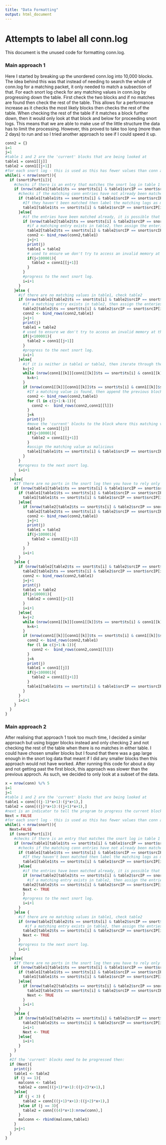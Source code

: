 ```yaml
---
title: "Data Formatting"
output: html_document
---
```

# Attempts to label all conn.log
This document is the unused code for formatting conn.log. 


### Main approach 1
Here I started by breaking up the unordered conn.log into 10,000 blocks. The idea behind this was that instead of needing to search the whole of conn.log for a matching packet, it only needed to match a subsection of that. For each snort log check for any matching values in conn.log by progressing down the table. First check the two blocks and if no matches are found then check the rest of the table. This allows for a performance increase as it checks the most likely blocks then checks the rest of the table. When checking the rest of the table if it matches a block further down, then it would only look at that block and below for proceeding snort logs. This means that we are able to make use of the little structure the data has to limit the processing. However, this proved to take too long (more than 2 days) to run and so I tried another approach to see if I could speed it up. 
```r
conn2 = {}
i=1
j=1
#table 1 and 2 are the 'current' blocks that are being looked at
table1 = conn1[[j]]
table2 = conn1[[j+1]]
#for each snort log - this is used as this has fewer values than conn and the way that the values are assigned in data.table
while(i < nrow(snort)){
  if (snort$Port[i]){
    #checks if there is an entry that matches the snort log in table 1
    if (nrow(table1[table1$ts == snort$ts[i] & table1$srcIP == snort$srcIP[i] & table1$dstIP == snort$dstIP[i] & table1$srcPort == snort$srcPort[i] & table1$dstPort == snort$dstPort[i],]) > 0){
      #checks if the matching conn entries have not already been matched
      if (table1[table1$ts == snort$ts[i] & table1$srcIP == snort$srcIP[i] & table1$dstIP == snort$dstIP[i] & table1$srcPort == snort$srcPort[i] & table1$dstPort == snort$dstPort[i],'malicious'] != TRUE){
        #If they haven't been matched then label the matching logs as malicious
        table1[table1$ts == snort$ts[i] & table1$srcIP == snort$srcIP[i] & table1$dstIP == snort$dstIP[i] & table1$srcPort == snort$srcPort[i] & table1$dstPort == snort$dstPort[i],'malicious'] <- TRUE 
      }else{
        #if the entries have been matched already, it is possible that there are enteries in table2 that might match the snort log
        if (nrow(table2[table2$ts == snort$ts[i] & table2$srcIP == snort$srcIP[i] & table2$dstIP == snort$dstIP[i] & table2$srcPort == snort$srcPort[i] & table2$dstPort == snort$dstPort[i],]) > 0){
          #if a matching entry exists in table2, then assign the enteries as malicious, append table 1 to the labelled conn log and then move the current logs along 1. This can be done because if we have got to this stage, then there are no more snort logs that will match to table 1 entries due to the structure shared by the snort and conn logs. 
          table2[table2$ts == snort$ts[i] & table2$srcIP == snort$srcIP[i] & table2$dstIP == snort$dstIP[i] & table2$srcPort == snort$srcPort[i] & table2$dstPort == snort$dstPort[i],'malicious'] <- TRUE
          conn2 <- bind_rows(conn2,table1)
          j=j+1
          print(j)
          table1 = table2
          # used to ensure we don't try to access an invalid memory at the end of the table.
          if(j<100001){
            table2 = conn1[[j+1]]  
          }
        }
        #progress to the next snort log.
        i=i+1
      }
    }else {
      #if there are no matching values in table1, check table2
      if (nrow(table2[table2$ts == snort$ts[i] & table2$srcIP == snort$srcIP[i] & table2$dstIP == snort$dstIP[i] & table2$srcPort == snort$srcPort[i] & table2$dstPort == snort$dstPort[i],]) > 0){
        #if a matching entry exists in table2, then assign the enteries as malicious, append table 1 to the labelled conn log and then move the current logs along 1. This can be done because if we have got to this stage, then there are no more snort logs that will match to table 1 entries due to the structure shared by the snort and conn logs. 
        table2[table2$ts == snort$ts[i] & table2$srcIP == snort$srcIP[i] & table2$dstIP == snort$dstIP[i] & table2$srcPort == snort$srcPort[i] & table2$dstPort == snort$dstPort[i],'malicious'] <- TRUE
        conn2 <- bind_rows(conn2,table1)
        j=j+1
        print(j)
        table1 = table2
        # used to ensure we don't try to access an invalid memory at the end of the table.
        if(j<100001){
          table2 = conn1[[j+1]]  
        }
        #progress to the next snort log.
        i=i+1
      }else{
        #if it is neither in table1 or table2, then iterate through the rest of the table until you get to the end or you find a matching value
        k=j+2
        while (nrow(conn1[[k]][conn1[[k]]$ts == snort$ts[i] & conn1[[k]]$srcIP == snort$srcIP[i] & conn1[[k]]$dstIP == snort$dstIP[i] & conn1[[k]]$srcPort == snort$srcPort[i] & conn1[[k]]$dstPort == snort$dstPort[i],]) == 0 & k <= 10000){
          k=k+1
        }
        if (nrow(conn1[[k]][conn1[[k]]$ts == snort$ts[i] & conn1[[k]]$srcIP == snort$srcIP[i] & conn1[[k]]$dstIP == snort$dstIP[i] & conn1[[k]]$srcPort == snort$srcPort[i] & conn1[[k]]$dstPort == snort$dstPort[i],]) > 0){
          #If a matching value is found, then append the previous blocks to the labelled conn.log as there are no more snort logs that will match to those block. 
          conn2 <- bind_rows(conn2,table1)
          for (l in c(j+1:k-1)){
            conn2 <-  bind_rows(conn2,conn1[[l]]) 
          }
          j=k
          print(j)
          #move the 'current' blocks to the block where this matching value was found
          table1 = conn1[[j]]
          if(j<100001){
            table2 = conn1[[j+1]]  
          }
          #assign the matching value as malicious
          table1[table1$ts == snort$ts[i] & table1$srcIP == snort$srcIP[i] & table1$dstIP == snort$dstIP[i] & table1$srcPort == snort$srcPort[i] & table1$dstPort == snort$dstPort[i],'malicious'] <- TRUE
        }
      }
      #progress to the next snort log.
      i=i+1
    }
  }else{
    #If there are no ports in the snort log then you have to rely only on the ts, and src/dst IPs for matching. Beyond this, the code is the same as if there was ports.
    if (nrow(table1[table1$ts == snort$ts[i] & table1$srcIP == snort$srcIP[i] & table1$dstIP == snort$dstIP[i],]) > 0){
      if (table1[table1$ts == snort$ts[i] & table1$srcIP == snort$srcIP[i] & table1$dstIP == snort$dstIP[i],'malicious'] != TRUE){
        table1[table1$ts == snort$ts[i] & table1$srcIP == snort$srcIP[i] & table1$dstIP == snort$dstIP[i],'malicious'] <- TRUE 
      }else{
        if (nrow(table2[table2$ts == snort$ts[i] & table2$srcIP == snort$srcIP[i] & table2$dstIP == snort$dstIP[i],]) > 0){
          table2[table2$ts == snort$ts[i] & table2$srcIP == snort$srcIP[i] & table2$dstIP == snort$dstIP[i],'malicious'] <- TRUE
          conn2 <- bind_rows(conn2,table1)
          j=j+1
          print(j)
          table1 = table2
          if(j<100001){
            table2 = conn1[[j+1]]  
          }
        }
        i=i+1
      }
    }else {
      if (nrow(table2[table2$ts == snort$ts[i] & table2$srcIP == snort$srcIP[i] & table2$dstIP == snort$dstIP[i],]) > 0){
        table2[table2$ts == snort$ts[i] & table2$srcIP == snort$srcIP[i] & table2$dstIP == snort$dstIP[i],'malicious'] <- TRUE
        conn2 <- bind_rows(conn2,table1)
        j=j+1
        print(j)
        table1 = table2
        if(j<100001){
          table2 = conn1[[j+1]]  
        }
        i=i+1
      }else{
        k=j+2
        while (nrow(conn1[[k]][conn1[[k]]$ts == snort$ts[i] & conn1[[k]]$srcIP == snort$srcIP[i] & conn1[[k]]$dstIP == snort$dstIP[i],]) == 0 & k <= 10000){
          k=k+1
        }
        if (nrow(conn1[[k]][conn1[[k]]$ts == snort$ts[i] & conn1[[k]]$srcIP == snort$srcIP[i] & conn1[[k]]$dstIP == snort$dstIP[i],]) > 0){
          conn2 <- bind_rows(conn2,table1)
          for (l in c(j+1:k-1)){
            conn2 <-  bind_rows(conn2,conn1[[l]]) 
          }
          j=k
          print(j)
          table1 = conn1[[j]]
          if(j<100001){
            table2 = conn1[[j+1]]  
          }
          table1[table1$ts == snort$ts[i] & table1$srcIP == snort$srcIP[i] & table1$dstIP == snort$dstIP[i],'malicious'] <- TRUE
        }
      }
      i=i+1
    }
  }
}
```

### Main approach 2
After realising that approach 1 took too much time, I decided a similar approach but using bigger blocks instead and only checking 2 and not checking the rest of the table when there is no matches in either table. I could have chosen smaller blocks but I found that there was a gap large enough in the snort log data that meant if I did any smaller blocks then this approach would not have worked. After running this code for about a day and not getting past the first block, this approach was slower than the previous approch. As such, we decided to only look at a subset of the data. 

```r
x = nrow(conn) %/% 5
i=1
j=1
#table 1 and 2 are the 'current' blocks that are being looked at
table1 = conn[((j-1)*x+1):(j*x+1),]
table2 = conn[((j)*x+1):((j+1)*x+1),]
#next is an indicator to tell the program to progress the current blocks
Next = FALSE
#for each snort log - this is used as this has fewer values than conn and the way that the values are assigned in data.table
while(i < nrow(snort)){
  Next=FALSE
  if (snort$Port[i]){
    #checks if there is an entry that matches the snort log in table 1
    if (nrow(table1[table1$ts == snort$ts[i] & table1$srcIP == snort$srcIP[i] & table1$dstIP == snort$dstIP[i] & table1$srcPort == snort$srcPort[i] & table1$dstPort == snort$dstPort[i],]) > 0){
      #checks if the matching conn entries have not already been matched
      if (table1[table1$ts == snort$ts[i] & table1$srcIP == snort$srcIP[i] & table1$dstIP == snort$dstIP[i] & table1$srcPort == snort$srcPort[i] & table1$dstPort == snort$dstPort[i],'malicious'] != TRUE){
        #If they haven't been matched then label the matching logs as malicious
        table1[table1$ts == snort$ts[i] & table1$srcIP == snort$srcIP[i] & table1$dstIP == snort$dstIP[i] & table1$srcPort == snort$srcPort[i] & table1$dstPort == snort$dstPort[i],'malicious'] <- TRUE 
      }else{
        #if the entries have been matched already, it is possible that there are enteries in table2 that might match the snort log
        if (nrow(table2[table2$ts == snort$ts[i] & table2$srcIP == snort$srcIP[i] & table2$dstIP == snort$dstIP[i] & table2$srcPort == snort$srcPort[i] & table2$dstPort == snort$dstPort[i],]) > 0){
          #if a matching entry exists in table2, then assign the entries as malicious, and indicate that we need to move 'current' blocks
        table2[table2$ts == snort$ts[i] & table2$srcIP == snort$srcIP[i] & table2$dstIP == snort$dstIP[i] & table2$srcPort == snort$srcPort[i] & table2$dstPort == snort$dstPort[i],'malicious'] <- TRUE
        Next <- TRUE
        }
        #progress to the next snort log.
        i=i+1
      }
    }else {
      #if there are no matching values in table1, check table2
      if (nrow(table2[table2$ts == snort$ts[i] & table2$srcIP == snort$srcIP[i] & table2$dstIP == snort$dstIP[i] & table2$srcPort == snort$srcPort[i] & table2$dstPort == snort$dstPort[i],]) > 0){
         #if a matching entry exists in table2, then assign the entries as malicious, and indicate that we need to move 'current' blocks
        table2[table2$ts == snort$ts[i] & table2$srcIP == snort$srcIP[i] & table2$dstIP == snort$dstIP[i] & table2$srcPort == snort$srcPort[i] & table2$dstPort == snort$dstPort[i],'malicious'] <- TRUE
        Next <- TRUE
      }
      #progress to the next snort log.
      i=i+1
    }
  }else{
    #If there are no ports in the snort log then you have to rely only on the ts, and src/dst IPs for matching. Beyond this, the code is the same as if there was ports.
    if (nrow(table1[table1$ts == snort$ts[i] & table1$srcIP == snort$srcIP[i] & table1$dstIP == snort$dstIP[i],]) > 0){
      if (table1[table1$ts == snort$ts[i] & table1$srcIP == snort$srcIP[i] & table1$dstIP == snort$dstIP[i],'malicious'] != TRUE){
        table1[table1$ts == snort$ts[i] & table1$srcIP == snort$srcIP[i] & table1$dstIP == snort$dstIP[i],'malicious'] <- TRUE 
      }else{
        if (nrow(table2[table2$ts == snort$ts[i] & table2$srcIP == snort$srcIP[i] & table2$dstIP == snort$dstIP[i],]) > 0){
          table2[table2$ts == snort$ts[i] & table2$srcIP == snort$srcIP[i] & table2$dstIP == snort$dstIP[i],'malicious'] <- TRUE
          Next <- TRUE
        }
        i=i+1
      }
    }else {
      if (nrow(table2[table2$ts == snort$ts[i] & table2$srcIP == snort$srcIP[i] & table2$dstIP == snort$dstIP[i],]) > 0){
        table2[table2$ts == snort$ts[i] & table2$srcIP == snort$srcIP[i] & table2$dstIP == snort$dstIP[i],'malicious'] <- TRUE
        i=i+1
        Next <- TRUE
      }else{
        i=i+1
      } 
    }
  }
  #If the 'current' blocks need to be progressed then:
  if (Next){
    print(j)
    table1 <- table2
    if (j == 1){
      malconn <- table1
      table2 = conn[((j+1)*x+1):((j+2)*x+1),]
    }else{
      if (j < 3) { 
        table2 = conn[((j+1)*x+1):((j+2)*x+1),]
      }else if (j == 3){
        table2 = conn[((4)*x+1):nrow(conn),]
      }
      malconn <- rbind(malconn,table1)
    }
    j=j+1
  }
}
```


